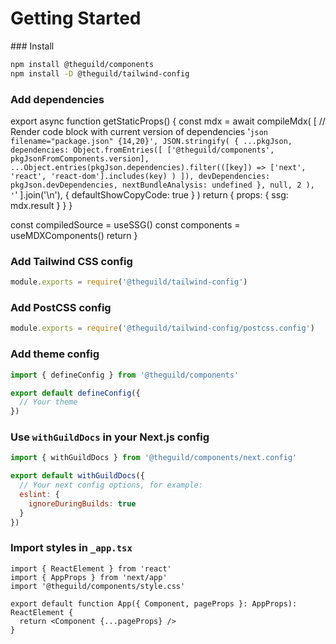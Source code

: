 
# Getting Started

<Steps>
### Install

```sh npm2yarn
npm install @theguild/components
npm install -D @theguild/tailwind-config
```

### Add dependencies

export async function getStaticProps() {
  const mdx = await compileMdx(
    [
      // Render code block with current version of dependencies
      '```json filename="package.json" {14,20}',
      JSON.stringify(
        {
          ...pkgJson,
          dependencies: Object.fromEntries([
            ['@theguild/components', pkgJsonFromComponents.version],
            ...Object.entries(pkgJson.dependencies).filter(([key]) =>
              ['next', 'react', 'react-dom'].includes(key)
            )
          ]),
          devDependencies: pkgJson.devDependencies,
          nextBundleAnalysis: undefined
        },
        null,
        2
      ),
      '```'
    ].join('\n'),
    { defaultShowCopyCode: true }
  )
  return {
    props: {
      ssg: mdx.result
    }
  }
}

  const compiledSource = useSSG()
  const components = useMDXComponents()
  return <MDXRemote compiledSource={compiledSource} components={components} />
}

<Dependencies />

### Add Tailwind CSS config

```js filename="tailwind.config.cjs"
module.exports = require('@theguild/tailwind-config')
```

### Add PostCSS config

```js filename="postcss.config.cjs"
module.exports = require('@theguild/tailwind-config/postcss.config')
```

### Add theme config

```ts filename="theme.config.tsx"
import { defineConfig } from '@theguild/components'

export default defineConfig({
  // Your theme
})
```

### Use `withGuildDocs` in your Next.js config

```js filename="next.config.mjs" /withGuildDocs/
import { withGuildDocs } from '@theguild/components/next.config'

export default withGuildDocs({
  // Your next config options, for example:
  eslint: {
    ignoreDuringBuilds: true
  }
})
```

### Import styles in `_app.tsx`

```tsx filename="src/pages/_app.tsx" {3}
import { ReactElement } from 'react'
import { AppProps } from 'next/app'
import '@theguild/components/style.css'

export default function App({ Component, pageProps }: AppProps): ReactElement {
  return <Component {...pageProps} />
}
```

</Steps>
